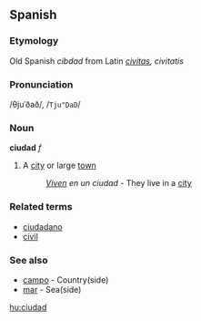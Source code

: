 ==Spanish==
===Etymology===
Old Spanish ''cibdad'' from Latin ''[[civitas]], civitatis''
===Pronunciation===
/θjuˈðað/, /<tt>Tju"DaD</tt>/
===Noun===
'''ciudad''' ''f''

#A [[city]] or large [[town]]
#: ''[[vivir|Viven]] en un ciudad'' - They live in a [[city]]

===Related terms===
*[[ciudadano]]
*[[civil]]

===See also===
*[[campo]] - Country(side)
*[[mar]] - Sea(side)

[[hu:ciudad]]